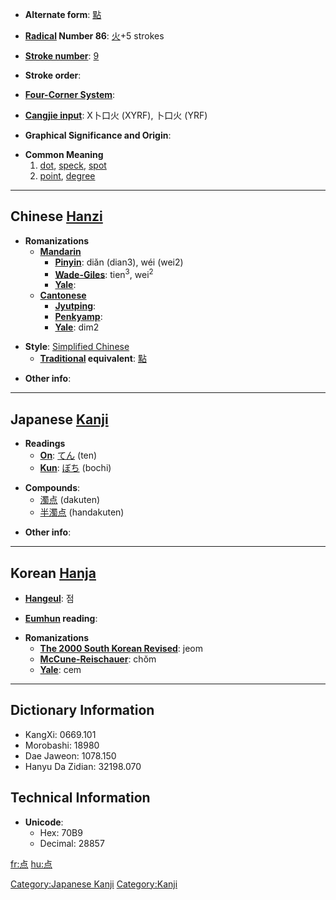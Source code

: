 * '''Alternate form''': [[點]]

* '''[[Wiktionary:Chinese radical index| Radical]] Number 86''': [[Wiktionary:Chinese radical index 火|火]]+5 strokes

* '''[[Wiktionary:Chinese total strokes index|Stroke number]]''': [[Wiktionary:Chinese total strokes index 9|9]]

* '''Stroke order''': 

* '''[[Wiktionary:Chinese four corner index|Four-Corner System]]''': 

* '''[[Wiktionary:Chinese Cangjie index|Cangjie input]]''': X卜口火 (XYRF), 卜口火 (YRF)

* '''Graphical Significance and Origin''': 

* '''Common Meaning'''
*#[[dot]], [[speck]], [[spot]]
*# [[point]], [[degree]]


----

== Chinese [[Hanzi]] ==

* '''Romanizations'''
** '''[[Mandarin]]'''
*** '''[[Pinyin]]''': diǎn (dian3), wéi (wei2)
*** '''[[Wade-Giles]]''': tien<sup>3</sup>, wei<sup>2</sup>
*** '''[[Yale]]''': 
** '''[[Cantonese]]'''
*** '''[[Jyutping]]''':
*** '''[[Penkyamp]]''': 
*** '''[[Yale]]''': dim2

* '''Style''': [[Simplified Chinese]] 
** '''[[Traditional Chinese|Traditional]] equivalent''': [[點]]

* '''Other info''': 

----

== Japanese [[Kanji]] ==

* '''Readings'''
** '''[[On]]''': [[てん]] (ten)
** '''[[Kun]]''': [[ぼち]] (bochi)

* '''Compounds''':
**[[濁点]] (dakuten)
**[[半濁点]] (handakuten)

* '''Other info''':

----

== Korean [[Hanja]] ==

* '''[[Hangeul]]''': 점

* '''[[Eumhun]] reading''': 

* '''Romanizations'''
** '''[[The 2000 South Korean Revised Romanization|The 2000 South Korean Revised]]''': jeom
** '''[[McCune-Reischauer]]''': chŏm
** '''[[Yale]]''': cem

----

== Dictionary Information ==

* KangXi: 0669.101
* Morobashi: 18980
* Dae Jaweon: 1078.150
* Hanyu Da Zidian: 32198.070

== Technical Information ==

* '''Unicode''':
** Hex: 70B9
** Decimal: 28857

[[Category:Japanese Kanji]]
[[Category:Kanji]]

[[fr:点]]
[[hu:点]]